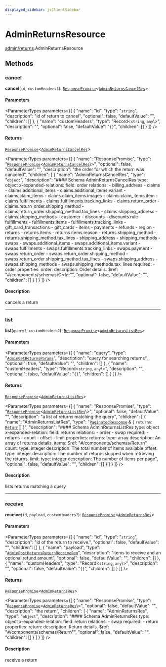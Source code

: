 ```yaml
---
displayed_sidebar: jsClientSidebar
---
```



# AdminReturnsResource

[admin/returns](../../modules/admin_returns.mdx).AdminReturnsResource

## Methods

### cancel

**cancel**(`id`, `customHeaders?`): [`ResponsePromise`](../../swaps/modules/swaps.internal.mdx#responsepromise)<[`AdminReturnsCancelRes`](../../internal/modules/admin_discounts.internal.internal.mdx#adminreturnscancelres)\>

#### Parameters

<ParameterTypes parameters={[
  {
    "name": "id",
    "type": "`string`",
    "description": "id of return to cancel",
    "optional": false,
    "defaultValue": "",
    "children": []
  },
  {
    "name": "customHeaders",
    "type": "Record<`string`, `any`\\>",
    "description": "",
    "optional": false,
    "defaultValue": "`{}`",
    "children": []
  }
]} />

#### Returns

[`ResponsePromise`](../../swaps/modules/swaps.internal.mdx#responsepromise)<[`AdminReturnsCancelRes`](../../internal/modules/admin_discounts.internal.internal.mdx#adminreturnscancelres)\>

<ParameterTypes parameters={[
  {
    "name": "ResponsePromise",
    "type": "[`ResponsePromise`](../../swaps/modules/swaps.internal.mdx#responsepromise)<[`AdminReturnsCancelRes`](../../internal/modules/admin_discounts.internal.internal.mdx#adminreturnscancelres)\\>",
    "optional": false,
    "defaultValue": "",
    "description": "the order for which the return was canceled",
    "children": [
      {
        "name": "AdminReturnsCancelRes",
        "type": "`object`",
        "description": "#### Schema AdminReturnsCancelRes type: object x-expanded-relations: field: order relations: - billing_address - claims - claims.additional_items - claims.additional_items.variant - claims.claim_items - claims.claim_items.images - claims.claim_items.item - claims.fulfillments - claims.fulfillments.tracking_links - claims.return_order - claims.return_order.shipping_method - claims.return_order.shipping_method.tax_lines - claims.shipping_address - claims.shipping_methods - customer - discounts - discounts.rule - fulfillments - fulfillments.items - fulfillments.tracking_links - gift_card_transactions - gift_cards - items - payments - refunds - region - returns - returns.items - returns.items.reason - returns.shipping_method - returns.shipping_method.tax_lines - shipping_address - shipping_methods - swaps - swaps.additional_items - swaps.additional_items.variant - swaps.fulfillments - swaps.fulfillments.tracking_links - swaps.payment - swaps.return_order - swaps.return_order.shipping_method - swaps.return_order.shipping_method.tax_lines - swaps.shipping_address - swaps.shipping_methods - swaps.shipping_methods.tax_lines required: - order properties: order: description: Order details. $ref: \"#/components/schemas/Order\"",
        "optional": false,
        "defaultValue": "",
        "children": []
      }
    ]
  }
]} />

#### Description

cancels a return

___

### list

**list**(`query?`, `customHeaders?`): [`ResponsePromise`](../../swaps/modules/swaps.internal.mdx#responsepromise)<[`AdminReturnsListRes`](../../internal/modules/admin_discounts.internal.internal.mdx#adminreturnslistres)\>

#### Parameters

<ParameterTypes parameters={[
  {
    "name": "query",
    "type": "[`AdminGetReturnsParams`](../../internal/classes/admin_discounts.internal.internal.AdminGetReturnsParams.mdx)",
    "description": "query for searching returns",
    "optional": true,
    "defaultValue": "",
    "children": []
  },
  {
    "name": "customHeaders",
    "type": "Record<`string`, `any`\\>",
    "description": "",
    "optional": false,
    "defaultValue": "`{}`",
    "children": []
  }
]} />

#### Returns

[`ResponsePromise`](../../swaps/modules/swaps.internal.mdx#responsepromise)<[`AdminReturnsListRes`](../../internal/modules/admin_discounts.internal.internal.mdx#adminreturnslistres)\>

<ParameterTypes parameters={[
  {
    "name": "ResponsePromise",
    "type": "[`ResponsePromise`](../../swaps/modules/swaps.internal.mdx#responsepromise)<[`AdminReturnsListRes`](../../internal/modules/admin_discounts.internal.internal.mdx#adminreturnslistres)\\>",
    "optional": false,
    "defaultValue": "",
    "description": "a list of returns matching the query",
    "children": [
      {
        "name": "AdminReturnsListRes",
        "type": "[`PaginatedResponse`](../../admin_batch_jobs/modules/admin_batch_jobs.internal.mdx#paginatedresponse) & { `returns`: [`Return`](../../internal/classes/admin_collections.internal.Return.mdx)[]  }",
        "description": "#### Schema AdminReturnsListRes type: object x-expanded-relation: field: returns relations: - order - swap required: - returns - count - offset - limit properties: returns: type: array description: An array of returns details. items: $ref: \"#/components/schemas/Return\" count: type: integer description: The total number of items available offset: type: integer description: The number of returns skipped when retrieving the returns. limit: type: integer description: The number of items per page",
        "optional": false,
        "defaultValue": "",
        "children": []
      }
    ]
  }
]} />

#### Description

lists returns matching a query

___

### receive

**receive**(`id`, `payload`, `customHeaders?`): [`ResponsePromise`](../../swaps/modules/swaps.internal.mdx#responsepromise)<[`AdminReturnsRes`](../../internal/modules/admin_discounts.internal.internal.mdx#adminreturnsres)\>

#### Parameters

<ParameterTypes parameters={[
  {
    "name": "id",
    "type": "`string`",
    "description": "id of the return to receive.",
    "optional": false,
    "defaultValue": "",
    "children": []
  },
  {
    "name": "payload",
    "type": "[`AdminPostReturnsReturnReceiveReq`](../../internal/classes/admin_discounts.internal.internal.AdminPostReturnsReturnReceiveReq.mdx)",
    "description": "items to receive and an optional refund amount",
    "optional": false,
    "defaultValue": "",
    "children": []
  },
  {
    "name": "customHeaders",
    "type": "Record<`string`, `any`\\>",
    "description": "",
    "optional": false,
    "defaultValue": "`{}`",
    "children": []
  }
]} />

#### Returns

[`ResponsePromise`](../../swaps/modules/swaps.internal.mdx#responsepromise)<[`AdminReturnsRes`](../../internal/modules/admin_discounts.internal.internal.mdx#adminreturnsres)\>

<ParameterTypes parameters={[
  {
    "name": "ResponsePromise",
    "type": "[`ResponsePromise`](../../swaps/modules/swaps.internal.mdx#responsepromise)<[`AdminReturnsRes`](../../internal/modules/admin_discounts.internal.internal.mdx#adminreturnsres)\\>",
    "optional": false,
    "defaultValue": "",
    "description": "the return",
    "children": [
      {
        "name": "AdminReturnsRes",
        "type": "`object`",
        "description": "#### Schema AdminReturnsRes type: object x-expanded-relation: field: return relations: - swap required: - return properties: return: description: Return details. $ref: \"#/components/schemas/Return\"",
        "optional": false,
        "defaultValue": "",
        "children": []
      }
    ]
  }
]} />

#### Description

receive a return
